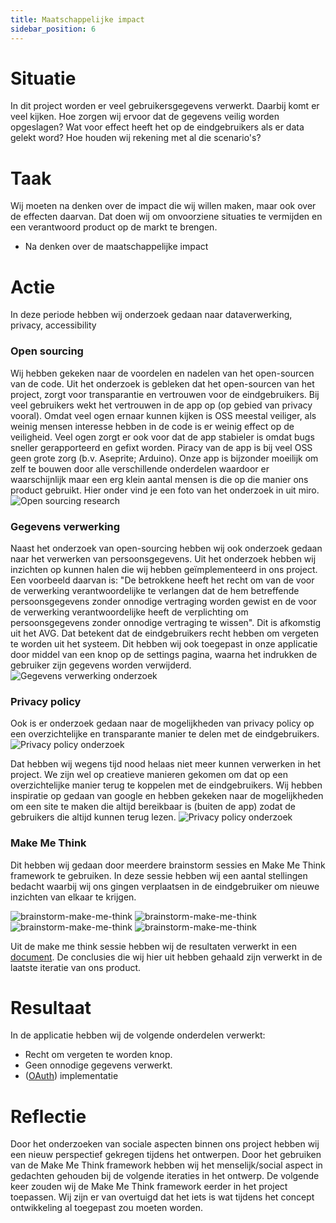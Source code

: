 ```yaml
---
title: Maatschappelijke impact
sidebar_position: 6
---
```


# Situatie
In dit project worden er veel gebruikersgegevens verwerkt. Daarbij komt er veel kijken.
Hoe zorgen wij ervoor dat de gegevens veilig worden opgeslagen? Wat voor effect heeft het op de
eindgebruikers als er data gelekt word? Hoe houden wij rekening met al die scenario's?

# Taak
Wij moeten na denken over de impact die wij willen maken, maar ook over de effecten daarvan.
Dat doen wij om onvoorziene situaties te vermijden en een verantwoord product op de markt te brengen.

- Na denken over de maatschappelijke impact

# Actie

In deze periode hebben wij onderzoek gedaan naar dataverwerking, privacy, accessibility

### Open sourcing
Wij hebben gekeken naar de voordelen en nadelen van het open-sourcen van de code.
Uit het onderzoek is gebleken dat het open-sourcen van het project, zorgt voor transparantie en vertrouwen voor de eindgebruikers.
Bij veel gebruikers wekt het vertrouwen in de app op (op gebied van privacy vooral). Omdat veel ogen ernaar kunnen kijken is OSS meestal veiliger, als weinig mensen interesse hebben in de code is er weinig effect op de veiligheid. Veel ogen zorgt er ook voor dat de app stabieler is omdat bugs sneller gerapporteerd en gefixt worden.
Piracy van de app is bij veel OSS geen grote zorg (b.v. Aseprite; Arduino). Onze app is bijzonder moeilijk om zelf te bouwen door alle verschillende onderdelen waardoor er waarschijnlijk maar een erg klein aantal mensen is die op die manier ons product gebruikt.
Hier onder vind je een foto van het onderzoek in uit miro.
![Open sourcing research](./images/opensource-onderzoek.jpeg)

### Gegevens verwerking
Naast het onderzoek van open-sourcing hebben wij ook onderzoek gedaan naar het verwerken van persoonsgegevens.
Uit het onderzoek hebben wij inzichten op kunnen halen die wij hebben geïmplementeerd in ons project.
Een voorbeeld daarvan is: "De betrokkene heeft het recht om van de voor de verwerking verantwoordelijke te verlangen dat de hem betreffende persoonsgegevens zonder onnodige vertraging worden gewist en de voor de verwerking verantwoordelijke heeft de verplichting om persoonsgegevens zonder onnodige vertraging te wissen".
Dit is afkomstig uit het AVG. Dat betekent dat de eindgebruikers recht hebben om vergeten te worden uit het systeem.
Dit hebben wij ook toegepast in onze applicatie door middel van een knop op de settings pagina, waarna het indrukken de gebruiker zijn gegevens worden verwijderd.
![Gegevens verwerking onderzoek](./images/gegevensverwerking-onderzoek.jpeg)

### Privacy policy
Ook is er onderzoek gedaan naar de mogelijkheden van privacy policy op een overzichtelijke en transparante manier te delen met de eindgebruikers.
![Privacy policy onderzoek](./images/privacy-policy-onderzoek.jpeg)

Dat hebben wij wegens tijd nood helaas niet meer kunnen verwerken in het project.
We zijn wel op creatieve manieren gekomen om dat op een overzichtelijke manier terug te koppelen met de eindgebruikers.
Wij hebben inspiratie op gedaan van google en hebben gekeken naar de mogelijkheden om een site te maken die altijd bereikbaar is
(buiten de app) zodat de gebruikers die altijd kunnen terug lezen.
![Privacy policy onderzoek](./images/google-privacy-policy.png)

### Make Me Think
Dit hebben wij gedaan door meerdere brainstorm sessies en Make Me Think framework te gebruiken.
In deze sessie hebben wij een aantal stellingen bedacht waarbij wij ons gingen verplaatsen in de eindgebruiker om nieuwe inzichten van elkaar te krijgen.

![brainstorm-make-me-think](./images/MakeMeThink.png)  ![brainstorm-make-me-think](./images/MakeMeThink2.png)
![brainstorm-make-me-think](./images/MakeMeThink3.png)  ![brainstorm-make-me-think](./images/MakeMeThink4.png)

Uit de make me think sessie hebben wij de resultaten verwerkt in een [document](./images/MakeMeThink.pdf).
De conclusies die wij hier uit hebben gehaald zijn verwerkt in de laatste iteratie van ons product.

# Resultaat

In de applicatie hebben wij de volgende onderdelen verwerkt:
- Recht om vergeten te worden knop.
- Geen onnodige gegevens verwerkt.
- ([OAuth](https://unlimited-hr.github.io/claire-docs/developer-guides/oauth)) implementatie

# Reflectie

Door het onderzoeken van sociale aspecten binnen ons project hebben wij een nieuw perspectief gekregen tijdens het ontwerpen.
Door het gebruiken van de Make Me Think framework hebben wij het menselijk/social aspect in gedachten gehouden bij de volgende iteraties in het ontwerp.
De volgende keer zouden wij de Make Me Think framework eerder in het project toepassen.
Wij zijn er van overtuigd dat het iets is wat tijdens het concept ontwikkeling al toegepast zou moeten worden.
